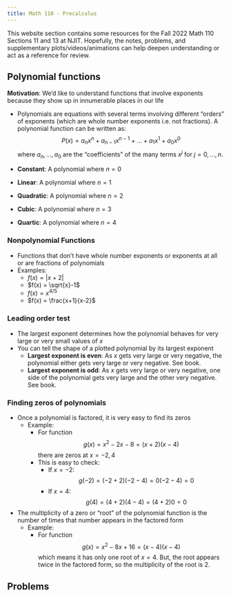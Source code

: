 ```yaml
---
title: Math 110 - Precalculus
---
```


This website section contains some resources for the Fall 2022 Math 110 Sections 11 and 13 at NJIT.
Hopefully, the notes, problems, and supplementary plots/videos/animations can help deepen understanding or act as a reference for review.

## Polynomial functions
**Motivation**: We'd like to understand functions that involve exponents because they show up in innumerable places in our life

- Polynomials are equations with several terms involving different "orders" of exponents (which are whole number exponents i.e. not fractions). A polynomial function can be written as:
$$
P(x) = a_nx^n + a_{n-1}x^{n-1} + \ldots + a_1x^1 + a_0x^0
$$
where $a_n,\ldots,a_0$ are the "coefficients" of the many terms $x^j$ for $j=0,\ldots,n$.

- **Constant**: A polynomial where $n=0$
- **Linear**: A polynomial where $n=1$
- **Quadratic**: A polynomial where $n=2$
- **Cubic**: A polynomial where $n=3$
- **Quartic**: A polynomial where $n=4$

### Nonpolynomial Functions
- Functions that don't have whole number exponents or exponents at all or are fractions of polynomials
- Examples:
	- $f(x) = |x+2|$
	- $f(x) = \sqrt{x}-1$
	- $f(x) = x^{4/5}$
	- $f(x) = \frac{x+1}{x-2}$

### Leading order test
- The largest exponent determines how the polynomial behaves for very large or very small values of $x$
- You can tell the shape of a plotted polynomial by its largest exponent
    - **Largest exponent is even**: As $x$ gets very large or very negative, the polynomial either gets very large or very negative. See book.
    - **Largest exponent is odd**: As $x$ gets very large or very negative, one side of the polynomial gets very large and the other very negative. See book.

### Finding zeros of polynomials
- Once a polynomial is factored, it is very easy to find its zeros
    - Example:
        - For function $$g(x) = x^2 - 2x - 8 = (x + 2)(x-4)$$ there are zeros at $x=-2,4$
        - This is easy to check: 
            - If $x=-2$: $$g(-2) = (-2 + 2)(-2 - 4) = 0(-2-4) = 0$$
            - If $x=4$: $$g(4) = (4 + 2)(4 - 4) = (4 + 2)0 = 0$$
- The multiplicity of a zero or "root" of the polynomial function is the number of times that number appears in the factored form
    - Example:
	    - For function $$g(x) = x^2 - 8x + 16 = (x-4)(x-4)$$ which means it has only one root of $x=4$. But, the root appears twice in the factored form, so the multiplicity of the root is 2.

## Problems
